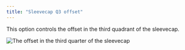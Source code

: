 ```yaml
---
title: "Sleevecap Q3 offset"
---
```



This option controls the offset in the third quadrant of the sleevecap.

![The offset in the third quarter of the sleevecap](sleevecapq3offset.svg)

<Aboutsleevecap />

